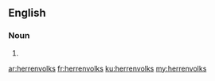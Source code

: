 ==English==

===Noun===
{{head|en|plural}}

# {{plural of|herrenvolk|lang=en|nocat=1}}

[[ar:herrenvolks]]
[[fr:herrenvolks]]
[[ku:herrenvolks]]
[[my:herrenvolks]]